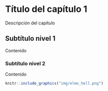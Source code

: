 # Título del capítulo 1

Descripción del capítulo


## Subtítulo nivel 1

Contenido

### Subtítulo nivel 2

Contenido


```r
knitr::include_graphics("img/elmo_hell.png")
```

